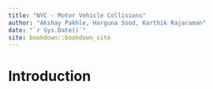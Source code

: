 ```yaml
--- 
title: "NYC - Motor Vehicle Collisions"
author: "Akshay Pakhle, Harguna Sood, Karthik Rajaraman"
date: "`r Sys.Date()`"
site: bookdown::bookdown_site
---
```


# Introduction
